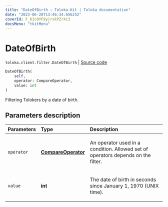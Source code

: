 ```yaml
---
title: "DateOfBirth — Toloka-Kit | Toloka documentation"
date: "2023-06-20T13:46:34.656252"
coverId: F_bIcOYF9yjrxkPZrXc3
docsMenu: "tkitMenu"
---
```


# DateOfBirth

`toloka.client.filter.DateOfBirth` | [Source code](https://github.com/Toloka/toloka-kit/blob/v1.2.0/src/client/filter.py#L345)

```python
DateOfBirth(
    self,
    operator: CompareOperator,
    value: int
)
```

Filtering Tolokers by a date of birth.

## Parameters description

| Parameters | Type | Description |
| :----------| :----| :-----------|
`operator`|**[CompareOperator](/docs/toloka-kit/reference/toloka.client.primitives.operators.CompareOperator)**|<p>An operator used in a condition. Allowed set of operators depends on the filter.</p>
`value`|**int**|<p>The date of birth in seconds since January 1, 1970 (UNIX time).</p>